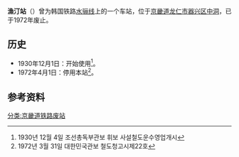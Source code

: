 {{朝鮮半島車站資訊
|公司色 = black
|文字色 = 
|站名 = 漁汀站
|圖片 = 
|pxl = 
|圖片說明 =
|前一站 = [[新葛站旧址|新葛]]
|前一站距離 = 3.4
|後一站距離 = 5.9
|後一站 = [[三街站_(国铁)|三街]]
|諺文 = 어정역
|朝鮮漢字 = 漁汀驛
|文觀部式 = Eojeong-yeok
|馬-賴式 = 
|副站名 = 
|車站編號 = 
|停站路線數 = 
|所屬公司 = [[大韩民国铁道厅|大韩民国铁道厅]]
|所屬路線 = [[水骊线|水骊线]]
|距離 = 15.9
|起點站 = [[水原站_(京畿道)|水原]]
|所在地 =[[京畿道|京畿道]][[龙仁市|龙仁市]][[器兴区|器兴区]][[中洞_(龙仁市)|中洞]]
|車站構造 = 地面车站
|月台配置 = 
|啟用年月日 = 1930年12月1日 
|廢站年月日 = 1972年4月1日
|上下車人次 = 
|統計年度 = 
|轉車 = 
|備註 = 
|全寬備註 = 
}}

'''漁汀站'''（{{kor|諺=어정역|漢=漁汀驛|羅=Eojeong yeok|f=y}}）曾为韩国铁路[[水骊线|水骊线]]上的一个车站，位于[[京畿道|京畿道]][[龙仁市|龙仁市]][[器兴区|器兴区]][[中洞_(龙仁市)|中洞]]，已于1972年废止。

== 历史 ==
*1930年12月1日：开始使用<ref>1930년 12월 4일 조선총독부관보 휘보 사설철도운수영업개시</ref>。
*1972年4月1日：停用本站<ref>1972년 3월 31일 대한민국관보 철도청고시제22호</ref>。

== 参考资料 ==
{{reflist}}

{{水骊线}}

[[分类:京畿道铁路废站|分类:京畿道铁路废站]]
